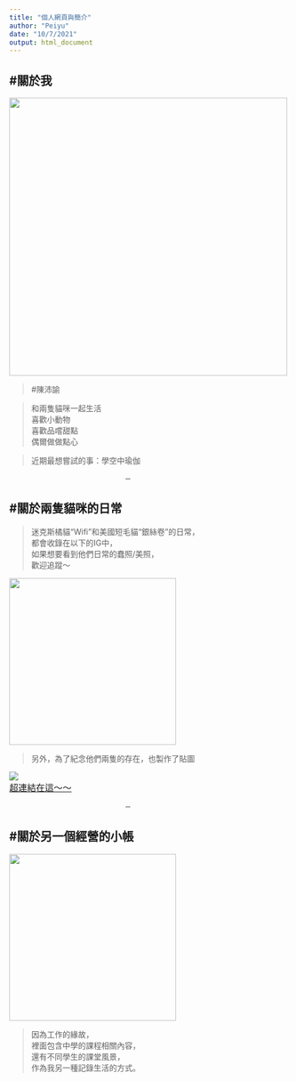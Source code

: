 ```yaml
---
title: "個人網頁與簡介"
author: "Peiyu"
date: "10/7/2021"
output: html_document
---
```


#關於我 
-
![ ](peiyu.JPG){#id .class width=500px}

>  #陳沛諭

> 和兩隻貓咪一起生活  
喜歡小動物  
喜歡品嚐甜點  
偶爾做做點心  


> 近期最想嘗試的事：學空中瑜伽

                     
                                 －                          
#關於兩隻貓咪的日常
-

> 迷克斯橘貓“Wifi”和美國短毛貓“銀絲卷”的日常，  
都會收錄在以下的IG中，  
如果想要看到他們日常的蠢照/美照，  
歡迎追蹤～  

![ ](wifi_roll.jpeg){#id .class width=300px}

> 另外，為了紀念他們兩隻的存在，也製作了貼圖  

![ ](䩞圖節圖.png)   
 <font size="3"> [超連結在這～～](https://store.line.me/stickershop/product/16340534/zh-Hant)</font>
   
                                 －    
#關於另一個經營的小帳
-
![ ](bioteacher.jpeg){#id .class width=300px}   

>因為工作的緣故，    
裡面包含中學的課程相關內容，  
還有不同學生的課堂風景，  
作為我另一種記錄生活的方式。



